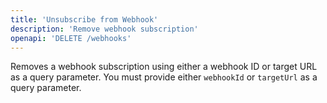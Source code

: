 ```yaml
---
title: 'Unsubscribe from Webhook'
description: 'Remove webhook subscription'
openapi: 'DELETE /webhooks'
---
```


Removes a webhook subscription using either a webhook ID or target URL as a query parameter. You must provide either `webhookId` or `targetUrl` as a query parameter.
